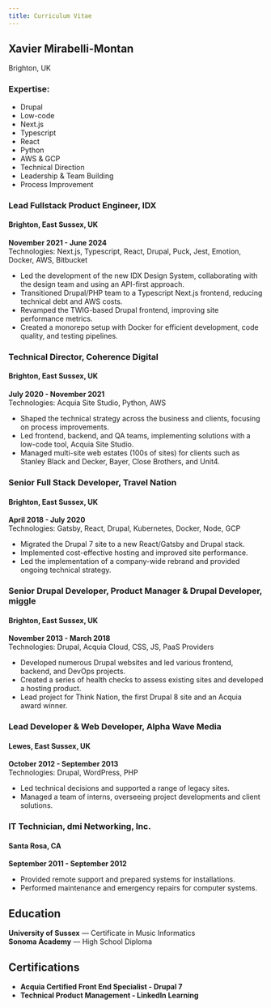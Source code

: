 ```yaml
---
title: Curriculum Vitae
---
```


## Xavier Mirabelli-Montan

Brighton, UK

### Expertise:

- Drupal
- Low-code
- Next.js
- Typescript
- React
- Python
- AWS & GCP
- Technical Direction
- Leadership & Team Building
- Process Improvement

### Lead Fullstack Product Engineer, IDX

#### Brighton, East Sussex, UK

**November 2021 - June 2024**  
Technologies: Next.js, Typescript, React, Drupal, Puck, Jest, Emotion, Docker, AWS, Bitbucket

- Led the development of the new IDX Design System, collaborating with the design team and using an API-first approach.
- Transitioned Drupal/PHP team to a Typescript Next.js frontend, reducing technical debt and AWS costs.
- Revamped the TWIG-based Drupal frontend, improving site performance metrics.
- Created a monorepo setup with Docker for efficient development, code quality, and testing pipelines.

### Technical Director, Coherence Digital

#### Brighton, East Sussex, UK

**July 2020 - November 2021**  
Technologies: Acquia Site Studio, Python, AWS

- Shaped the technical strategy across the business and clients, focusing on process improvements.
- Led frontend, backend, and QA teams, implementing solutions with a low-code tool, Acquia Site Studio.
- Managed multi-site web estates (100s of sites) for clients such as Stanley Black and Decker, Bayer, Close Brothers, and Unit4.

### Senior Full Stack Developer, Travel Nation

#### Brighton, East Sussex, UK

**April 2018 - July 2020**  
Technologies: Gatsby, React, Drupal, Kubernetes, Docker, Node, GCP

- Migrated the Drupal 7 site to a new React/Gatsby and Drupal stack.
- Implemented cost-effective hosting and improved site performance.
- Led the implementation of a company-wide rebrand and provided ongoing technical strategy.

### Senior Drupal Developer, Product Manager & Drupal Developer, miggle

#### Brighton, East Sussex, UK

**November 2013 - March 2018**  
Technologies: Drupal, Acquia Cloud, CSS, JS, PaaS Providers

- Developed numerous Drupal websites and led various frontend, backend, and DevOps projects.
- Created a series of health checks to assess existing sites and developed a hosting product.
- Lead project for Think Nation, the first Drupal 8 site and an Acquia award winner.

### Lead Developer & Web Developer, Alpha Wave Media

#### Lewes, East Sussex, UK

**October 2012 - September 2013**  
Technologies: Drupal, WordPress, PHP

- Led technical decisions and supported a range of legacy sites.
- Managed a team of interns, overseeing project developments and client solutions.

### IT Technician, dmi Networking, Inc.

#### Santa Rosa, CA

**September 2011 - September 2012**

- Provided remote support and prepared systems for installations.
- Performed maintenance and emergency repairs for computer systems.

## Education

**University of Sussex** — Certificate in Music Informatics  
**Sonoma Academy** — High School Diploma

## Certifications

- **Acquia Certified Front End Specialist - Drupal 7**
- **Technical Product Management - LinkedIn Learning**
